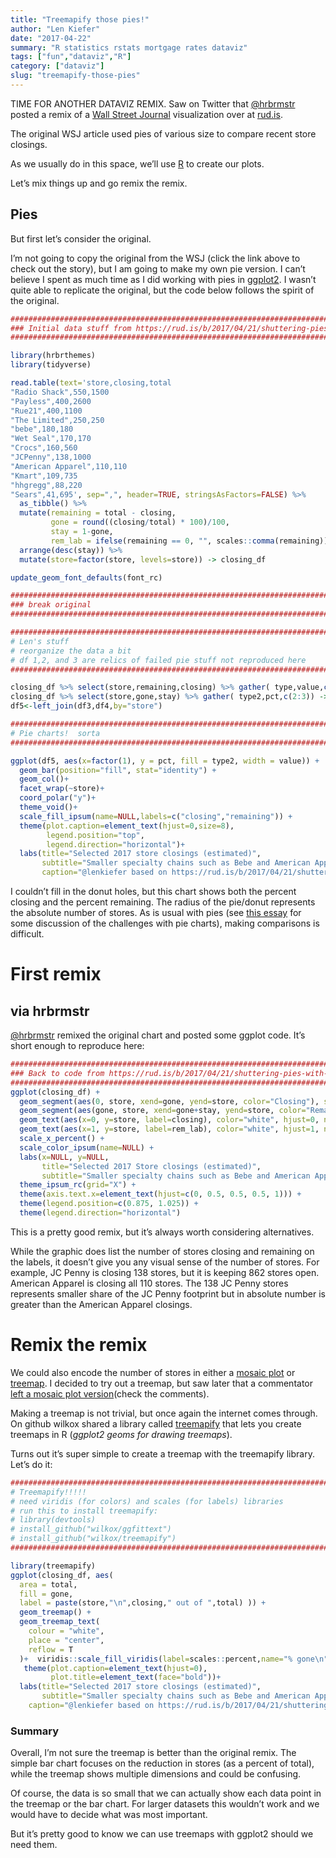 ```yaml
---
title: "Treemapify those pies!"
author: "Len Kiefer"
date: "2017-04-22"
summary: "R statistics rstats mortgage rates dataviz"
tags: ["fun","dataviz","R"]
category: ["dataviz"]
slug: "treemapify-those-pies"
---
```



TIME FOR ANOTHER DATAVIZ REMIX.  Saw on Twitter that [@hrbrmstr](https://twitter.com/hrbrmstr) posted a remix of a [Wall Street Journal](https://www.wsj.com/articles/brick-and-mortar-stores-are-shuttering-at-a-record-pace-1492818818) visualization over at [rud.is](https://rud.is/b/2017/04/21/shuttering-pies-with-retiring-stores/).  

The original WSJ article used pies of various size to compare recent store closings.

As we usually do in this space, we'll use [R](https://www.r-project.org/) to create our plots.  

Let's mix things up and go remix the remix.

## Pies

But first let's consider the original.

I'm not going to copy the original from the WSJ (click the link above to check out the story), but I am going to make my own pie version.  I can't believe I spent as much time as I did working with pies in [ggplot2](http://ggplot2.tidyverse.org/reference/coord_polar.html). I wasn't quite able to replicate the original, but the code below follows the spirit of the original.

```r
################################################################################
### Initial data stuff from https://rud.is/b/2017/04/21/shuttering-pies-with-retiring-stores/
################################################################################

library(hrbrthemes)
library(tidyverse)

read.table(text='store,closing,total
"Radio Shack",550,1500
"Payless",400,2600
"Rue21",400,1100
"The Limited",250,250
"bebe",180,180
"Wet Seal",170,170
"Crocs",160,560
"JCPenny",138,1000
"American Apparel",110,110
"Kmart",109,735
"hhgregg",88,220
"Sears",41,695', sep=",", header=TRUE, stringsAsFactors=FALSE) %>% 
  as_tibble() %>% 
  mutate(remaining = total - closing,
         gone = round((closing/total) * 100)/100,
         stay = 1-gone,
         rem_lab = ifelse(remaining == 0, "", scales::comma(remaining))) %>% 
  arrange(desc(stay)) %>% 
  mutate(store=factor(store, levels=store)) -> closing_df

update_geom_font_defaults(font_rc)

################################################################################
### break original
################################################################################

################################################################################
# Len's stuff
# reorganize the data a bit
# df 1,2, and 3 are relics of failed pie stuff not reproduced here
################################################################################

closing_df %>% select(store,remaining,closing) %>% gather( type,value,c(2:3)) -> df3
closing_df %>% select(store,gone,stay) %>% gather( type2,pct,c(2:3)) -> df4
df5<-left_join(df3,df4,by="store")

################################################################################
# Pie charts!  sorta
################################################################################

ggplot(df5, aes(x=factor(1), y = pct, fill = type2, width = value)) +
  geom_bar(position="fill", stat="identity") + 
  geom_col()+
  facet_wrap(~store)+ 
  coord_polar("y")+
  theme_void()+
  scale_fill_ipsum(name=NULL,labels=c("closing","remaining")) +
  theme(plot.caption=element_text(hjust=0,size=8),
        legend.position="top",
        legend.direction="horizontal")+
  labs(title="Selected 2017 store closings (estimated)",
       subtitle="Smaller specialty chains such as Bebe and American Apparel are closing their stores,\nwhile larger chains such as J.C. Penny and Sears are scaling back their footprint.",
       caption="@lenkiefer based on https://rud.is/b/2017/04/21/shuttering-pies-with-retiring-stores/\nitself a remix of https://www.wsj.com/articles/brick-and-mortar-stores-are-shuttering-at-a-record-pace-1492818818")

```

I couldn't fill in the donut holes, but this chart shows both the percent closing and the percent remaining. The radius of the pie/donut represents the absolute number of stores. As is usual with pies (see [this essay](https://www.perceptualedge.com/articles/visual_business_intelligence/save_the_pies_for_dessert.pdf) for some discussion of the challenges with pie charts), making comparisons is difficult.

# First remix
## via hrbrmstr

[@hrbrmstr](https://twitter.com/hrbrmstr) remixed the original chart and posted some ggplot code. It's short enough to reproduce here:

```r
################################################################################
### Back to code from https://rud.is/b/2017/04/21/shuttering-pies-with-retiring-stores/
################################################################################
ggplot(closing_df) +
  geom_segment(aes(0, store, xend=gone, yend=store, color="Closing"), size=8) +
  geom_segment(aes(gone, store, xend=gone+stay, yend=store, color="Remaining"), size=8) +
  geom_text(aes(x=0, y=store, label=closing), color="white", hjust=0, nudge_x=0.01) +
  geom_text(aes(x=1, y=store, label=rem_lab), color="white", hjust=1, nudge_x=-0.01) +
  scale_x_percent() +
  scale_color_ipsum(name=NULL) +
  labs(x=NULL, y=NULL, 
       title="Selected 2017 Store closings (estimated)",
       subtitle="Smaller specialty chains such as Bebe and American Apparel are closing their stores,\nwhile lareger chains such as J.C. Penny and Sears are scaling back their footprint.") +
  theme_ipsum_rc(grid="X") +
  theme(axis.text.x=element_text(hjust=c(0, 0.5, 0.5, 0.5, 1))) +
  theme(legend.position=c(0.875, 1.025)) +
  theme(legend.direction="horizontal")
```

This is a pretty good remix, but it's always worth considering alternatives.

While the graphic does list the number of stores closing and remaining on the labels, it doesn't give you any visual sense of the number of stores.  For example, JC Penny is closing 138 stores, but it is keeping 862 stores open. American Apparel is closing all 110 stores. The 138 JC Penny stores represents smaller share of the JC Penny footprint but in absolute number is greater than the American Apparel closings.

# Remix the remix

We could also encode the number of stores in either a [mosaic plot](https://en.wikipedia.org/wiki/Mosaic_plot) or [treemap](https://en.wikipedia.org/wiki/Treemapping). I decided to try out a treemap, but saw later that a commentator [left a mosaic plot version](https://rud.is/b/2017/04/21/shuttering-pies-with-retiring-stores/)(check the comments).

Making a treemap is not trivial, but once again the internet comes through.  On github wilkox shared a library called [treemapify](https://github.com/wilkox/treemapify) that lets you create treemaps in R (*ggplot2 geoms for drawing treemaps*).

Turns out it's super simple to create a treemap with the treemapify library.  Let's do it:

```r
################################################################################
# Treemapify!!!!!
# need viridis (for colors) and scales (for labels) libraries 
# run this to install treemapify:
# library(devtools)
# install_github("wilkox/ggfittext")
# install_github("wilkox/treemapify")
################################################################################

library(treemapify)
ggplot(closing_df, aes(
  area = total,
  fill = gone,
  label = paste(store,"\n",closing," out of ",total) )) +
  geom_treemap() +
  geom_treemap_text(
    colour = "white",
    place = "center",
    reflow = T
  )+  viridis::scale_fill_viridis(label=scales::percent,name="% gone\n",option="C",end=0.85)+
   theme(plot.caption=element_text(hjust=0),
         plot.title=element_text(face="bold"))+
  labs(title="Selected 2017 store closings (estimated)",
       subtitle="Smaller specialty chains such as Bebe and American Apparel are closing their stores,\nwhile larger chains such as J.C. Penny and Sears are scaling back their footprint.",
    caption="@lenkiefer based on https://rud.is/b/2017/04/21/shuttering-pies-with-retiring-stores/\nitself a remix of https://www.wsj.com/articles/brick-and-mortar-stores-are-shuttering-at-a-record-pace-1492818818")

```

### Summary

Overall, I'm not sure the treemap is better than the original remix. The simple bar chart focuses on the reduction in stores (as a percent of total), while the treemap shows multiple dimensions and could be confusing.  

Of course, the data is so small that we can actually show each data point in the treemap or the bar chart. For larger datasets this wouldn't work and we would have to decide what was most important.

But it's pretty good to know we can use treemaps with ggplot2 should we need them.
